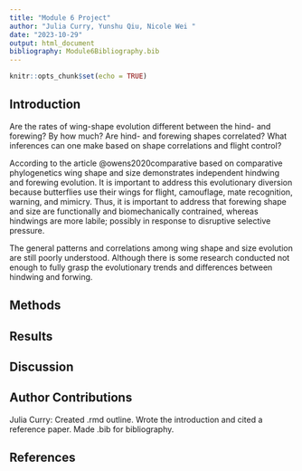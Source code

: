 ```yaml
---
title: "Module 6 Project"
author: "Julia Curry, Yunshu Qiu, Nicole Wei "
date: "2023-10-29"
output: html_document
bibliography: Module6Bibliography.bib
---
```


```r
knitr::opts_chunk$set(echo = TRUE)
```

## Introduction 
Are the rates of wing-shape evolution different between the hind- and forewing? By how much? Are hind- and forewing shapes correlated? What inferences can one make based on shape correlations and flight control?

According to the article @owens2020comparative based on comparative phylogenetics wing shape and size demonstrates independent hindwing and forewing evolution. It is important to address this evolutionary diversion because butterflies use their wings for flight, camouflage, mate recognition, warning, and mimicry. Thus, it is important to address that forewing shape and size are functionally and biomechanically contrained, whereas hindwings are more labile; possibly in response to disruptive selective pressure. 

The general patterns and correlations among wing shape and size evolution are still poorly understood. Although there is some research conducted not enough to fully grasp the evolutionary trends and differences between hindwing and forwing. 

## Methods 

## Results

## Discussion 

## Author Contributions 
Julia Curry: Created .rmd outline. Wrote the introduction and cited a reference paper. Made .bib for bibliography. 

## References

